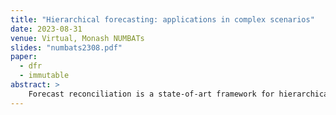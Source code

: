 ```yaml
---
title: "Hierarchical forecasting: applications in complex scenarios"
date: 2023-08-31
venue: Virtual, Monash NUMBATs 
slides: "numbats2308.pdf"
paper: 
  - dfr
  - immutable
abstract: > 
    Forecast reconciliation is a state-of-art framework for hierarchical time series forecasting. Nevertheless, numerous challenges emerge when implementing it in real-world hierarchies characterized by highly diverse time series patterns. We consider two prevalent practical scenarios. The first scenario pertains to a retail product hierarchy, encompassing both fast-moving and intermittent time series. We propose an variant to the conventional reconciliation approach that keeps forecasts of a pre-speciﬁed subset of variables unchanged or “immutable”. The second scenario involves situations where all time series are discrete-valued, prompting the development of a discrete forecast reconciliation method.
---
```




